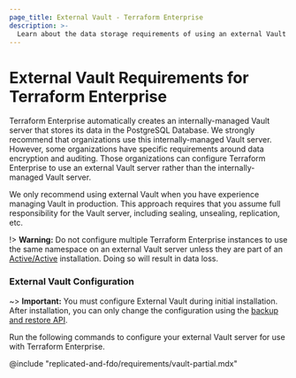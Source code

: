 ```yaml
---
page_title: External Vault - Terraform Enterprise
description: >-
  Learn about the data storage requirements of using an external Vault server with Terraform Enterprise.
---
```


# External Vault Requirements for Terraform Enterprise

Terraform Enterprise automatically creates an internally-managed Vault server
that stores its data in the PostgreSQL Database. We strongly recommend that
organizations use this internally-managed Vault server. However, some
organizations have specific requirements around data encryption and auditing.
Those organizations can configure Terraform Enterprise to use an external Vault
server rather than the internally-managed Vault server.

We only recommend using external Vault when you have experience managing Vault
in production. This approach requires that you assume full responsibility for
the Vault server, including sealing, unsealing, replication, etc.

!> **Warning:** Do not configure multiple Terraform Enterprise instances to use the same namespace on an external Vault server unless  they are part of an [Active/Active](/terraform/enterprise/flexible-deployments/install/requirements/data-storage/operational-mode-requirements#active-active-mode) installation. Doing so will result in data loss.


### External Vault Configuration

~> **Important:** You must configure External Vault during initial installation. After installation, you can only change the configuration using the [backup and restore API](/terraform/enterprise/flexible-deployments/admin/admin-cli/backup-restore).

Run the following commands to configure your external Vault server for use with
Terraform Enterprise.

@include "replicated-and-fdo/requirements/vault-partial.mdx"
